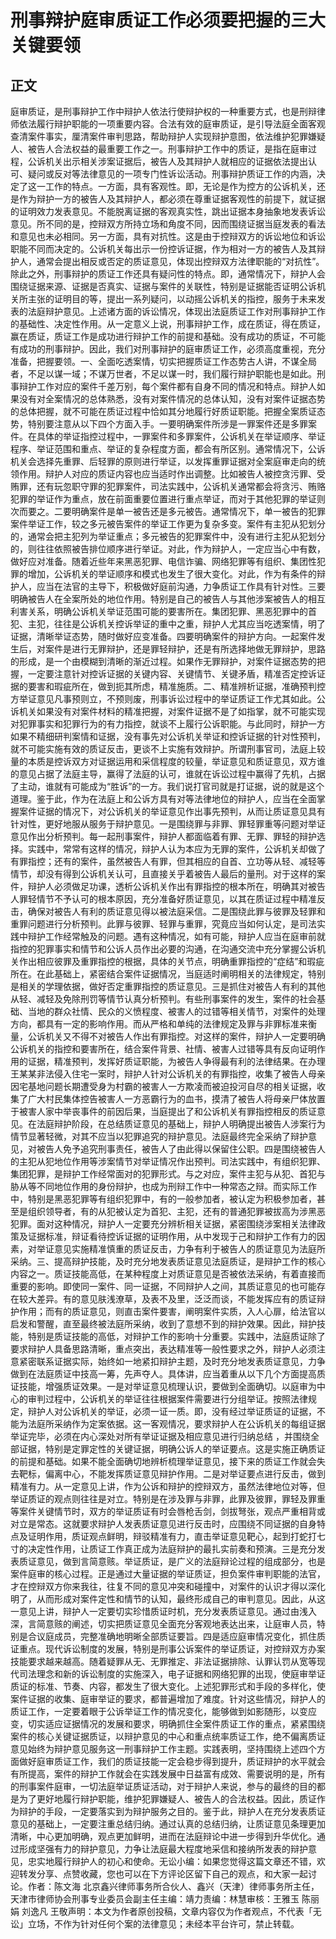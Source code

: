 # 刑事辩护庭审质证工作必须要把握的三大关键要领
## 正文
庭审质证，是刑事辩护工作中辩护人依法行使辩护权的一种重要方式，也是刑辩律师依法履行辩护职能的一项重要内容。合法有效的庭审质证，是引导法庭全面客观查清案件事实，厘清案件审判思路，帮助辩护人实现辩护意图，依法维护犯罪嫌疑人、被告人合法权益的最重要工作之一。刑事辩护工作中的质证，是指在庭审过程，公诉机关出示相关涉案证据后，被告人及其辩护人就相应的证据依法提出认可、疑问或反对等法律意见的一项专门性诉讼活动。刑事辩护质证工作的内涵，决定了这一工作的特点。一方面，具有客观性。即，无论是作为控方的公诉机关，还是作为辩护一方的被告人及其辩护人，都必须在尊重证据客观性的前提下，就证据的证明效力发表意见。不能脱离证据的客观真实性，跳出证据本身抽象地发表诉讼意见。所不同的是，控辩双方所持立场和角度不同，因而围绕证据当庭发表的看法和意见也未必相同。另一方面，具有对抗性。这是由于控辩双方的诉讼地位和诉讼职能不同而决定的。公诉机关每出示一份控诉证据，作为相对一方的被告人及其辩护人，通常会提出相反或否定的质证意见，体现出控辩双方法律职能的“对抗性”。除此之外，刑事辩护的质证工作还具有疑问性的特点。即，通常情况下，辩护人会围绕证据来源、证据是否真实、证据与案件的关联性，特别是证据能否证明公诉机关所主张的证明目的等，提出一系列疑问，以动摇公诉机关的指控，服务于未来发表的法庭辩护意见。上述诸方面的诉讼情况，体现出法庭质证工作对刑事辩护工作的基础性、决定性作用。从一定意义上说，刑事辩护工作，成在质证，得在质证，赢在质证，质证工作是成功进行辩护工作的前提和基础。没有成功的质证，不可能有成功的刑事辩护。因此，我们对刑事辩护的庭审质证工作，必须高度重视，充分准备，把握要领。一、全面吃透案情，切实把握质证工作态势古人讲，不谋全局者，不足以谋一域；不谋万世者，不足以谋一时，我们履行辩护职能也是如此。刑事辩护工作对应的案件千差万别，每个案件都有自身不同的情况和特点。辩护人如果没有对全案情况的总体熟悉，没有对案件情况的总体认知，没有对案件证据态势的总体把握，就不可能在质证过程中恰如其分地履行好质证职能。把握全案质证态势，特别要注意从以下四个方面入手。一要明确案件所涉是一罪案件还是多罪案件。在具体的举证指控过程中，一罪案件和多罪案件，公诉机关在举证顺序、举证程序、举证范围和重点、举证的复杂程度方面，都会有所区别。通常情况下，公诉机关会选择先重罪、后轻罪的原则进行举证，以发挥重罪证据对全案庭审走向的统领作用。辩护人对应的质证内容也应当适时作出调整。比如被告人被控贪污罪、受贿罪，还有玩忽职守罪的犯罪案件，司法实践中，公诉机关通常都会将贪污、贿赂犯罪的举证作为重点，放在前面重要位置进行重点举证，而对于其他犯罪的举证则次而要之。二要明确案件是单一被告还是多元被告。通常情况下，单一被告的犯罪案件举证工作，较之多元被告案件的举证工作更为复杂多变。案件有主犯从犯划分的，通常会把主犯列为举证重点；多元被告的犯罪案件中，没有进行主犯从犯划分的，则往往依照被告排位顺序进行举证。对此，作为辩护人，一定应当心中有数，做好应对准备。随着近些年来黑恶犯罪、电信诈骗、网络犯罪等有组织、集团性犯罪的增加，公诉机关的举证顺序和模式也发生了很大变化。对此，作为有条件的辩护人，应当在法官的主导下，积极做好庭前沟通，力争质证工作具有针对性。三要明确被告人在全案所处的地位作用。特别是自己的被告人与其他涉案被告人的相互利害关系，明确公诉机关举证范围可能的要害所在。集团犯罪、黑恶犯罪中的首犯、主犯，往往是公诉机关控诉举证的重中之重，辩护人尤其应当吃透案情，明了证据，清晰举证态势，随时做好应变准备。四要明确案件的辩护方向。一起案件发生后，对案件是进行无罪辩护，还是罪轻辩护，还是有所选择地做无罪辩护，思路的形成，是一个由模糊到清晰的渐近过程。如果作无罪辩护，对案件证据态势的把握，一定要注意针对控诉证据的关键内容、关键情节、关键矛盾，精准否定控诉证据的要害和瑕疵所在，做到扼其所虑，精准施质。二、精准辨析证据，准确预判控方举证意见凡事预则立，不预则废，刑事诉讼过程中的举证质证工作尤其如此。公诉机关如果没有对案件材料的精准把握，对案件证据不是了如指掌，就不可能实现对犯罪事实和犯罪行为的有力指控，就谈不上履行公诉职能。与此同时，辩护一方如果不精细研判案情和证据，没有事先对公诉机关举证和控诉证据的针对性预判，就不可能实施有效的质证反击，更谈不上实施有效辩护。所谓刑事官司，法庭上较量的本质是控诉双方对证据运用和采信程度的较量，举证意见和质证意见，双方谁的意见占据了法庭主导，赢得了法庭的认可，谁就在诉讼过程中赢得了先机，占据了主动，谁就有可能成为“胜诉”的一方。我们说打官司就是打证据，说的就是这个道理。鉴于此，作为在法庭上和公诉方具有对等法律地位的辩护人，应当在全面掌握案件证据的情况下，对公诉机关的举证意见作出事先预判，从而让质证意见具有针对性，更好地服从服务于辩护意见。一是围绕罪与非罪、罪轻罪重等问题对举证意见作出分析预判。每一起刑事案件，辩护人都面临着有罪、无罪、罪轻的辩护选择。实践中，常常有这样的情况，辩护人认为本应为无罪的案件，公诉机关却做了有罪指控；还有的案件，虽然被告人有罪，但其相应的自首、立功等从轻、减轻等情节，却没有得到公诉机关认可，且直接关乎着被告人最后的量刑。对于这样的案件，辩护人必须做足功课，透析公诉机关作出有罪指控的根本所在，明确其对被告人罪轻情节不予认可的根本原因，充分准备好质证意见，以其在质证过程中精准反击，确保对被告人有利的质证意见得以被法庭采信。二是围绕此罪与彼罪及轻罪和重罪问题进行分析预判。此罪与彼罪、轻罪与重罪，究竟应当如何认定，是司法实践中辩护工作经常触及的问题。遇有这种情况，如有可能，辩护人应当在庭审前就指控的犯罪事实和情节和公诉人员作出必要的沟通，在沟通交流中充分掌握公诉机关作出相应彼罪及重罪指控的根据，具体的关节点，明确重罪指控的“症结”和瑕疵所在。在此基础上，紧密结合案件证据情况，当庭适时阐明相关的法律规定，特别是相关的学理依据，做好否定重罪指控的质证意见。三是抓住对被告人有利的其他从轻、减轻及免除刑罚等情节认真分析预判。有些刑事案件的发生，案件的社会基础、当地的群众社情、民众的义愤程度、被害人的过错等相关情节，对案件的处理方向，都具有一定的影响作用。而从严格和单纯的法律规定及罪与非罪标准来衡量，公诉机关又不得不对被告人作出有罪指控。对这样的案件，辩护人一定要明确公诉机关的指控和要害所在，结合案件背景、社情、被害人过错等具有反向证明作用的证据，精准预判，发挥好质证职能，为被告人争得最有利的法律结果。在办理王某某非法侵入住宅一案时，辩护人针对公诉机关的有罪指控，收集了被告人母亲因宅基地问题长期遭受身为村霸的被害人一方欺凌而被迫投河自尽的相关证据，收集了广大村民集体控告被害人一方恶霸行为的血书，摸清了被告人将母亲尸体放置于被害人家中举丧事件的前因后果，当庭提出了和公诉机关有罪指控相反的质证意见。在法庭辩护阶段，在总结质证意见的基础上，辩护人明确提出被告人涉案行为情节显著轻微，对其不应当以犯罪追究的辩护意见。法庭最终完全采纳了辩护意见，对被告人免予追究刑事责任，被告人了由此得以保留住公职。四是围绕被告人的主犯从犯地位作用等涉案情节对举证情况作出预判。司法实践中，有组织犯罪、集团犯罪，是辩护工作经常面对的犯罪形式。与之对应，案件主犯与从犯、首犯与胁从等不同地位作用的身份辩护，也成为刑辩工作中一种常态之辩。而实际工作中，特别是黑恶犯罪等有组织犯罪中，有的一般参加者，被认定为积极参加者，甚至是组织领导者，有的从犯被认定为首犯、主犯，还有的普通犯罪被拔高为涉黑恶犯罪。面对这种情况，辩护人一定要充分辨析相关证据，紧密围绕涉案相关法律政策及证据标准，辩证看待控诉证据的证明作用，从中发现于己和辩护工作有力的因素，对举证意见实施精准慎重的质证反击，力争有利于被告人的质证意见为法庭所采纳。三、提高辩护技能，及时充分地发表质证意见法庭质证，是辩护工作的核心内容之一。质证技能高低，在某种程度上对质证意见是否被依法采纳，有着直接而重要的影响。即使同一案件、同一证据，不同辩护人之间，其质证意见的也可能存在较大差异。有的意见肤浅潦草，及表不及里，泛泛而谈，不能发挥应有的质证辩护作用；而有的质证意见，则直击案件要害，阐明案件实质，入人心扉，给法官以启发和警醒，直至最终被法庭所采纳，收到了意想不到的辩护效果。因此，辩护技能，特别是质证技能的高低，对辩护工作的影响十分重要。实践中，法庭质证除了要求辩护人具备思路清晰，重点突出，表达精准等一般性要求之外，辩护人必须注意紧密联系证据实际，始终如一地紧扣辩护主题，及时充分地发表质证意见，力争做到在法庭质证中技高一筹，先声夺人。具体讲，应当着重从以下几个方面提高质证技能，增强质证效果。一是对举证意见梳理认识，要做到全面确切。以庭审为中心的审判过程中，公诉机关的举证往往根据案件需要进行分组举证。按照法律规定，辩护人对公诉机关的举证，必须一证一质。即，没有经过举证质证的证据，不能为法庭所采纳作为定案依据。这一客观情况，要求辩护人在公诉机关的每组证据举证完毕，必须在内心深处对所有举证证据及相应意见进行归纳总结 ，并围绕全部证据，特别是定罪定性的关键证据，明确公诉人的举证要点。这是实施正确质证的前提和基础。如果不能全面确切地辨析梳理举证意见，接下来的质证工作就会失去靶标，偏离中心，不能发挥质证意见辩护作用。二是对举证要点进行反击，做到精准有力。从一定意见上讲，作为公诉和辩护的控辩双方，虽然法律地位对等，但举证质证的观点则往往是对立。特别是在涉及罪与非罪，此罪及彼罪，罪轻及罪重等案件关键情节时，双方的举证质证有时会唇枪舌剑，剑拔弩张，观点严重相背或对立是常态。这就要求辩护人发表质证意见进行反击时，应围绕不同证据的自身特点及证明作用，质证观点鲜明，辩驳精准有力，直击举证意见靶心，起到打蛇打七寸的决定性作用，让质证工作真正成为法庭辩护的最扎实前奏和预演。三是充分发表质证意见，做到言简意赅。举证质证，是广义的法庭辩论过程的组成部分，也是案件庭审的核心过程。正是通过大量证据的举证质证，担负案件审判职能的法官，才在控辩双方你来我往，往复不同的意见冲突和碰撞中，对案件的认识才得以深化明了，从而形成对案件定性和情节的认知，最终形成自己的审判意见。因此，从这一意见上讲，辩护人一定要切实珍惜质证时机，充分发表质证意见。通过由浅入深，言简意赅的阐述，切实把质证意见全面充分客观地表达出来，让庭审人员，特别是合议庭成员，完整准确地明晰全部质证要旨。四是适应庭审情况变化，抓住质证重点。现代诉讼制度的发展，特别是刑事公诉案件的举证质证，对控辩双方办案技能要求越来越高。随着疑罪从无、无罪推定、非法证据排除、认罪认罚从宽等现代司法理念和新的诉讼制度的实施深入，电子证据和网络犯罪的出现，使庭审举证质证的标准、节奏、内容，都发生了很大变化。上述犯罪形式和手段的多样化，使案件证据的收集、庭审举证的要求，都普遍增加了难度。针对这些情况，辩护人的质证工作，一定要着眼于公诉举证工作的情况变化，能够做到如影随形，以变应变，切实适应证据情况的发展和要求，明确抓住全案件质证工作的重点，紧紧围绕案件的核心关键证据质证，以辩护意见的中心和重点统率质证工作，绝不偏离质证意见始终为辩护意见服务这一刑事辩护工作主题。实践表明，坚持围绕上述四个方面做好庭审质证工作，我们的质证技能一定会稳步得到提升，质证辩护的水平就会有所提高，案件的辩护工作就会在实践发展中日益富有成效、需要说明的是，所有的刑事案件庭审，一切法庭举证质证活动，对于辩护人来说，参与的最终的目的都是为了更好地履行辩护职能，维护犯罪嫌疑人、被告人的合法权益。因此，质证作为辩护的手段，一定要落实到为辩护服务之目的。鉴于此，辩护人在充分发表质证意见的基础上，一定要注重总结归纳。通过认真的总结归纳，让质证意见条理更加清晰，中心更加明确，观点更加鲜明，进而在法庭辩论中进一步得到升华优化。通过形成坚强有力的辩护意见，力争让法庭最大程度地采信和接纳所发表的辩护意见，忠实地履行辩护人的初心和使命。无讼小编：如果您觉得这篇文章还不错，欢迎转发分享、点赞收藏，您也可以在下方评论区留下自己的观点，和大家一起讨论。作者：陈文海 北京鑫兴律师事务所合伙人、鑫兴（天津）律师事务所主任，天津市律师协会刑事专业委员会副主任主编：靖力责编：林慧审核：王雅玉 陈丽娟 刘逸凡 王敬声明：本文为作者原创投稿，文章内容仅为作者观点，不代表「无讼」立场，不作为针对任何个案的法律意见；未经本平台许可，禁止转载。